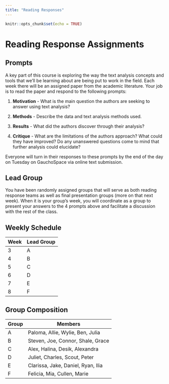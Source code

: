 ```yaml
---
title: "Reading Responses"
---
```


```r
knitr::opts_chunk$set(echo = TRUE)
```

# Reading Response Assignments

## Prompts

A key part of this course is exploring the way the text analysis concepts and tools that we'll be learning about are being put to work in the field. Each week there will be an assigned paper from the academic literature. Your job is to read the paper and respond to the following prompts:

1.  **Motivation** - What is the main question the authors are seeking to answer using text analysis?

2.  **Methods** - Describe the data and text analysis methods used.

3.  **Results** - What did the authors discover through their analysis?

4.  **Critique** - What are the limitations of the authors approach? What could they have improved? Do any unanswered questions come to mind that further analysis could elucidate?

Everyone will turn in their responses to these prompts by the end of the day on Tuesday on GauchoSpace via online text submission.

## Lead Group

You have been randomly assigned groups that will serve as both reading response teams as well as final presentation groups (more on that next week). When it is your group's week, you will coordinate as a group to present your answers to the 4 prompts above and facilitate a discussion with the rest of the class.

## Weekly Schedule

| Week | Lead Group |
|------|------------|
| 3    | A          |
| 4    | B          |
| 5    | C          |
| 6    | D          |
| 7    | E          |
| 8    | F          |

## Group Composition 

| Group | Members                            |
|-------|------------------------------------|
| A     | Paloma, Allie, Wylie, Ben, Julia   |
| B     | Steven, Joe, Connor, Shale, Grace  |
| C     | Alex, Halina, Desik, Alexandra     |
| D     | Juliet, Charles, Scout, Peter      |
| E     | Clarissa, Jake, Daniel, Ryan, Ilia |
| F     | Felicia, Mia, Cullen, Marie        |
